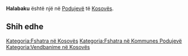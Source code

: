 {{Fshat në 
 | Emri                = Halabaku
 | EmriAlt                = 
 | NAME_SHORT_FORM=      
 | NAME_GENERIC=      
 | NAME_SORT_NAME_RO=      HALABAKU
 | FULL_NAME_RO = Halabaku
 | FULL_NAME_ND_RO=Halabaku
 | SORT_NAME_RG=HALABAKU
 | FULL_NAME_RG=Halabaku
 | FULL_NAME_ND_RG=Halabaku
 | SRP_NAME_SHORT_FORM=      
 | SRP_NAME_GENERIC=      
 | SRP_NAME_SORT_NAME_RO=      
 | SRP_FULL_NAME_RO = 
 | SRP_FULL_NAME_ND_RO=
 | SRP_SORT_NAME_RG=
 | SRP_FULL_NAME_RG=
 | SRP_FULL_NAME_ND_RG=
 | Emri (Rasa dhanore) = 
 | Figura              = 
 | Shteti              = Kosovo
 | Komuna              = Podujevë
 | Kodi postar         = 
 | Sipërfaqja          = 

 | Popullsia           = 

 | Regj. i popullsisë  = 
 | Dend. e popullsisë  = 
 | Faqja zyrtare       = 
 <!--- Koordinatat ----> 
 | Gjerësia            = 42.794444
 | Gjatësia            = 21.220833
 | Lartësia            = 
}}
'''Halabaku''' është një [[]] në [[Podujevë]] të [[Kosovës]].

<!-- == Gjeografia == -->
<!-- == Historia == -->
<!-- == Demografia == -->
== Shih edhe ==
{{Komuna Podujevë}}
{{Kosovo-Administrata-Cung}}

[[Kategoria:Fshatra në Kosovës]]
[[Kategoria:Fshatra në Kommunes Podujevë]]
[[Kategoria:Vendbanime në Kosovës]]